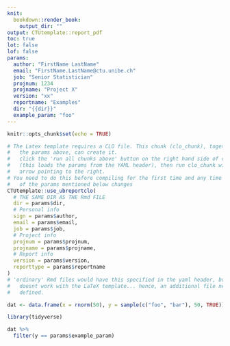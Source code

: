 ```yaml
---
knit: 
  bookdown::render_book:
    output_dir: ""
output: CTUtemplate::report_pdf
toc: true
lot: false
lof: false
params:
  author: "FirstName LastName"
  email: "FirstName.LastName@ctu.unibe.ch"
  job: "Senior Statistician"
  projnum: 1234
  projname: "Project X"
  version: "xx"
  reportname: "Examples"
  dir: "{{dir}}"
  example_param: "foo"
---
```


```r
knitr::opts_chunk$set(echo = TRUE)
```

```r
# The Latex template requires a CLO file. This chunk (clo_chunk), together with 
#   the params above, can create it.
#   click the 'run all chunks above' button on the right hand side of clo_chunk 
#   (this loads the params from the YAML header), then run clo_chunk with the 
#   arrow pointing to the right.
# You need to do this before compiling for the first time and any time that one 
#   of the params mentioned below changes
CTUtemplate::use_ubreportclo(
  # THE SAME DIR AS THE Rmd FILE
  dir = params$dir, 
  # Personal info
  sign = params$author,
  email = params$email,
  job = params$job,
  # Project info
  projnum = params$projnum,
  projname = params$projname,
  # Report info
  version = params$version,
  reporttype = params$reportname
)
# 'ordinary' Rmd files would have this specified in the yaml header, but that 
#   doesnt work with the LaTeX template... hence, an additional file needs to be 
#   defined.
```

```r
dat <- data.frame(x = rnorm(50), y = sample(c("foo", "bar"), 50, TRUE))

library(tidyverse)

dat %>% 
  filter(y == params$example_param)
```

